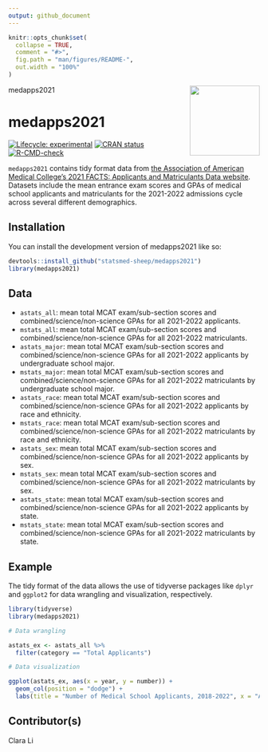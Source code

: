 ```yaml
---
output: github_document
---
```


<!-- README.md is generated from README.Rmd. Please edit that file -->

```r
knitr::opts_chunk$set(
  collapse = TRUE,
  comment = "#>",
  fig.path = "man/figures/README-",
  out.width = "100%"
)
```

medapps2021 <img src = "data-raw/Sticker/hex_medapps2021.png" align = "right" height = 140/>

# medapps2021

<!-- badges: start -->
[![Lifecycle: experimental](https://img.shields.io/badge/lifecycle-experimental-orange.svg)](https://lifecycle.r-lib.org/articles/stages.html#experimental)
[![CRAN status](https://www.r-pkg.org/badges/version/medapps2021)](https://CRAN.R-project.org/package=medapps2021)
[![R-CMD-check](https://github.com/statsmed-sheep/medapps2021/workflows/R-CMD-check/badge.svg)](https://github.com/statsmed-sheep/medapps2021/actions)
<!-- badges: end -->

`medapps2021` contains tidy format data from [the Association of American Medical College's 2021 FACTS: Applicants and Matriculants Data website](https://www.aamc.org/data-reports/students-residents/interactive-data/2021-facts-applicants-and-matriculants-data). Datasets include the mean entrance exam scores and GPAs of medical school applicants and matriculants for the 2021-2022 admissions cycle across several different demographics.

## Installation

You can install the development version of medapps2021 like so:

``` r
devtools::install_github("statsmed-sheep/medapps2021")
library(medapps2021)
```

## Data

* `astats_all`: mean total MCAT exam/sub-section scores and combined/science/non-science GPAs for all 2021-2022 applicants.
* `mstats_all`: mean total MCAT exam/sub-section scores and combined/science/non-science GPAs for all 2021-2022 matriculants.
* `astats_major`: mean total MCAT exam/sub-section scores and combined/science/non-science GPAs for all 2021-2022 applicants by undergraduate school major.
* `mstats_major`: mean total MCAT exam/sub-section scores and combined/science/non-science GPAs for all 2021-2022 matriculants by undergraduate school major.
* `astats_race`: mean total MCAT exam/sub-section scores and combined/science/non-science GPAs for all 2021-2022 applicants by race and ethnicity.
* `mstats_race`: mean total MCAT exam/sub-section scores and combined/science/non-science GPAs for all 2021-2022 matriculants by race and ethnicity.
* `astats_sex`: mean total MCAT exam/sub-section scores and combined/science/non-science GPAs for all 2021-2022 applicants by sex.
* `mstats_sex`: mean total MCAT exam/sub-section scores and combined/science/non-science GPAs for all 2021-2022 matriculants by sex.
* `astats_state`: mean total MCAT exam/sub-section scores and combined/science/non-science GPAs for all 2021-2022 applicants by state.
* `mstats_state`: mean total MCAT exam/sub-section scores and combined/science/non-science GPAs for all 2021-2022 matriculants by state.

## Example

The tidy format of the data allows the use of tidyverse packages like `dplyr` and `ggplot2` for data wrangling and visualization, respectively.

```r
library(tidyverse)
library(medapps2021)

# Data wrangling

astats_ex <- astats_all %>% 
  filter(category == "Total Applicants")

# Data visualization

ggplot(astats_ex, aes(x = year, y = number)) + 
  geom_col(position = "dodge") +
  labs(title = "Number of Medical School Applicants, 2018-2022", x = "Admissions Cycle Year", y = "Number of Applicants")
```

## Contributor(s)

Clara Li
